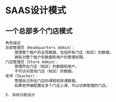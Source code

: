 # SAAS设计模式

## 一个总部多个门店模式

```txt
角色描述
总部管理员（Headquarters Admin）：
	管理整个租户的全局数据，包括所有门店（校区）的数据。
	拥有对整个租户的数据和用户的管理权限。
门店管理员（Store Admin）：
	管理所在门店（校区）的数据和用户。
	不可访问其他门店（校区）的数据。
老师（Teacher）：
	管理自己所在门店的课程和排课数据。
	如果老师被配置在多个门店上课，可以切换管理的门店。

3. 系统功能设计

```